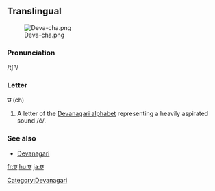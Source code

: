 ==Translingual==
[[File:Deva-cha.png|thumb]]

===Pronunciation===
/tʃʰ/

===Letter===
'''छ''' (ch)

# A letter of the [[Devanagari alphabet]] representing a heavily aspirated sound /ć/.

===See also===
* [[w:Devanagari|Devanagari]]

[[Category:Devanagari]]

[[fr:छ]]
[[hu:छ]]
[[ja:छ]]